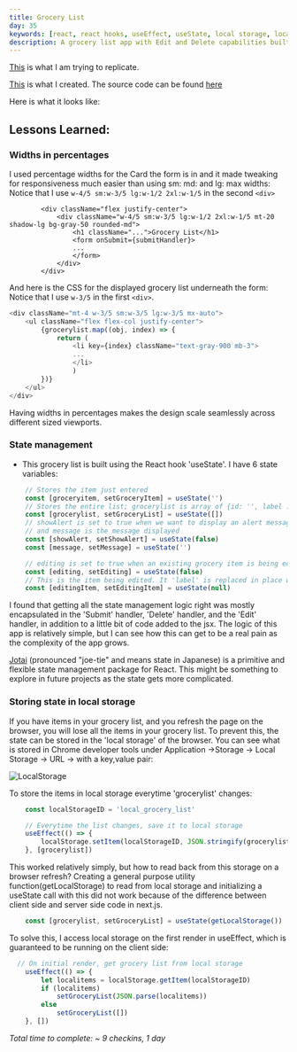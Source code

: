 ```yaml
---
title: Grocery List 
day: 35
keywords: [react, react hooks, useEffect, useState, local storage, localstorage, next.js, nextjs, state management, form, forms]
description: A grocery list app with Edit and Delete capabilities built using react hooks on next.js
---
```

[This](https://react-projects-10-grocery-bud.netlify.app/) is what I am trying to replicate. 

[This](/grocery) is what I created. The source code can be found [here](https://github.com/pramam/nextjs-reactprojects/tree/main/components/13-GroceryList)

Here is what it looks like:
<div className="min-h-screen bg-gradient-to-tr from-yellow-500 via-red-600 to-yellow-500">
    <GroceryList />
</div>

## Lessons Learned:


### Widths in percentages

I used percentage widths for the Card the form is in and it made tweaking for responsiveness much easier than using sm: md: and lg: max widths:
Notice that I use `w-4/5 sm:w-3/5 lg:w-1/2 2xl:w-1/5` in the second `<div>`

```tsx
        <div className="flex justify-center">
            <div className="w-4/5 sm:w-3/5 lg:w-1/2 2xl:w-1/5 mt-20 shadow-lg bg-gray-50 rounded-md">
                <h1 className="...">Grocery List</h1>
                <form onSubmit={submitHandler}>
                ...
                </form>
            </div>
        </div>
```

And here is the CSS for the displayed grocery list underneath the form:
Notice that I use `w-3/5` in the first `<div>`.

```typescript
<div className="mt-4 w-3/5 sm:w-3/5 lg:w-3/5 mx-auto">
    <ul className="flex flex-col justify-center">
        {grocerylist.map((obj, index) => {
            return (
                <li key={index} className="text-gray-900 mb-3">
                ...
                </li>
                )
        })}
    </ul>
</div>
```

Having widths in percentages makes the design scale seamlessly across different sized viewports.

### State management

- This grocery list is built using the React hook 'useState'. I have 6 state variables:

``` typescript
    // Stores the item just entered
    const [groceryitem, setGroceryItem] = useState('')
    // Stores the entire list; grocerylist is array of {id: '', label :''}
    const [grocerylist, setGroceryList] = useState([])
    // showAlert is set to true when we want to display an alert message on top
    // and message is the message displayed
    const [showAlert, setShowAlert] = useState(false)
    const [message, setMessage] = useState('')

    // editing is set to true when an existing grocery item is being edited
    const [editing, setEditing] = useState(false)
    // This is the item being edited. It 'label' is replaced in place with a new value
    const [editingItem, setEditingItem] = useState(null)
```

I found that getting all the state management logic right was mostly encapsulated in the 'Submit' handler, 'Delete' handler, and the 'Edit' handler, in addition to a little bit of code added to the jsx.
The logic of this app is relatively simple, but I can see how this can get to be a real pain as the complexity of the app grows.

[Jotai](https://github.com/pmndrs/jotai) (pronounced "joe-tie" and means state in Japanese) is a primitive and flexible state management package for React. This might be something to explore in future projects as the state gets more complicated.

### Storing state in local storage

If you have items in your grocery list, and you refresh the page on the browser, you will lose all the items in your grocery list. To prevent this, the state can be stored in the 'local storage' of the browser.
You can see what is stored in Chrome developer tools under Application ->Storage -> Local Storage -> URL -> with a key,value pair:

![LocalStorage](/blog/GroceryList/Screenshot-LocalStorage.png)

To store the items in local storage everytime 'grocerylist' changes:

```typescript
    const localStorageID = 'local_grocery_list'

    // Everytime the list changes, save it to local storage
    useEffect(() => {
        localStorage.setItem(localStorageID, JSON.stringify(grocerylist))
    }, [grocerylist])
```

This worked relatively simply, but how to read back from this storage on a browser refresh? Creating a general purpose utility function(getLocalStorage) to read from local storage and initializing a useState call with this did not work because of the difference between client side and server side code in next.js.

```typescript
    const [grocerylist, setGroceryList] = useState(getLocalStorage())
```

To solve this, I access local storage on the first render in useEffect, which is guaranteed to be running on the client side:

```typescript
  // On initial render, get grocery list from local storage
    useEffect(() => {
        let localitems = localStorage.getItem(localStorageID)
        if (localitems)
            setGroceryList(JSON.parse(localitems))
        else
            setGroceryList([])
    }, [])
```

_Total time to complete: ~ 9 checkins, 1 day_
